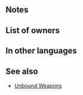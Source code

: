 {{Weapon Infobox
|tagid=SID_孤絶の斧
|intID=2790
|image=wep_ax100
|exclusive=0
|weaponType=Axe
|cost=200
|might=10
|range=1
|effect=If unit is not adjacent to an ally, inflicts Atk/Def-5 on foe during combat and neutralizes foe's bonuses to Atk/Def (from skills like Fortify, Rally, etc.) during combat.
|statModifiers=0,10,0,0,0
|required=Steel Axe
|next=Unbound Axe+
|promotionRarity=5
|promotionTier=1
|properties=random_owner
}}
==Notes==
{{Combat reductions}}
{{Bonus neutralization}}
==List of owners==
{{Skill Hero List}}
==In other languages==
{{OtherLanguages
|japanese=孤絶の斧
|german=Freie Axt
|spanishEU=Hacha desatada
|spanishLA=Hacha desatada
|french=Hache libre
|italian=Ascia sola
|chineseTW=孤絕之斧
|portuguese=Mach. des.
}}
==See also==
{{See also skills|cond=Description LIKE '%If unit is not adjacent to an ally, inflicts%neutralizes foe_s bonuses%' AND WikiName NOT LIKE '%Unbound%'|columns=3}}
* [[Skill families#Unbound|Unbound Weapons]]
{{Weapons Navbox}}